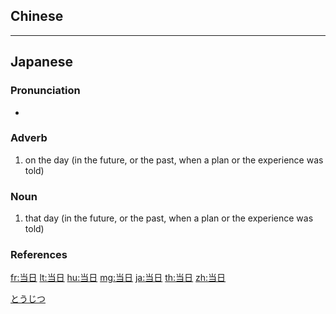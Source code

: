 {{also|當日}}
==Chinese==
{{zh-see|當日}}

----

==Japanese==
{{ja-kanjitab|とう|じつ|yomi=on}}

===Pronunciation===
* {{ja-pron|とうじつ|y=o|acc=0|acc_ref=NHK}}

===Adverb===
{{ja-pos|とうじつ|adverb|kyu=當日}}

# on the day (in the future, or the past, when a plan or the experience was told)

===Noun===
{{ja-noun|とうじつ|kyu=當日}}

# that day (in the future, or the past, when a plan or the experience was told)

===References===
<references/>

[[Category:ja:Time|とうじつ]]

[[fr:当日]]
[[lt:当日]]
[[hu:当日]]
[[mg:当日]]
[[ja:当日]]
[[th:当日]]
[[zh:当日]]
